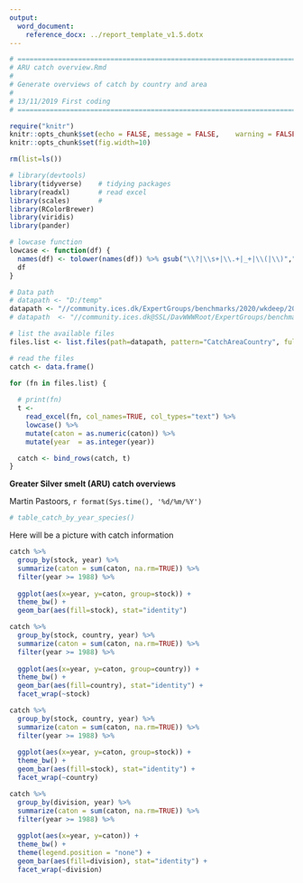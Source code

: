 ```yaml
---
output: 
  word_document:
    reference_docx: ../report_template_v1.5.dotx
---
```


```r

# =======================================================================================
# ARU catch overview.Rmd
# 
# Generate overviews of catch by country and area
#
# 13/11/2019 First coding
# =======================================================================================

require("knitr")
knitr::opts_chunk$set(echo = FALSE,	message = FALSE,	warning = FALSE,	comment = "",	crop = TRUE )
knitr::opts_chunk$set(fig.width=10) 

rm(list=ls())

# library(devtools)
library(tidyverse)    # tidying packages
library(readxl)       # read excel
library(scales)       # 
library(RColorBrewer)
library(viridis)
library(pander)

# lowcase function
lowcase <- function(df) {
  names(df) <- tolower(names(df)) %>% gsub("\\?|\\s+|\\.+|_+|\\(|\\)","",.) 
  df
}

# Data path
# datapath <- "D:/temp"
datapath <- "//community.ices.dk/ExpertGroups/benchmarks/2020/wkdeep/2014 Meeting docs/06. Data/combined"
# datapath  <- "//community.ices.dk@SSL/DavWWWRoot/ExpertGroups/benchmarks/2020/wkdeep/2014 Meeting docs/06. Data/combined"

# list the available files
files.list <- list.files(path=datapath, pattern="CatchAreaCountry", full.names=TRUE )

# read the files
catch <- data.frame()

for (fn in files.list) {
  
  # print(fn)
  t <- 
    read_excel(fn, col_names=TRUE, col_types="text") %>% 
    lowcase() %>% 
    mutate(caton = as.numeric(caton)) %>% 
    mutate(year  = as.integer(year))

  catch <- bind_rows(catch, t)
}


```

**Greater Silver smelt (ARU) catch overviews**

Martin Pastoors, `r format(Sys.time(), '%d/%m/%Y')`


```r

# table_catch_by_year_species()

```

Here will be a picture with catch information



```r

catch %>% 
  group_by(stock, year) %>% 
  summarize(caton = sum(caton, na.rm=TRUE)) %>% 
  filter(year >= 1988) %>% 
  
  ggplot(aes(x=year, y=caton, group=stock)) +
  theme_bw() +
  geom_bar(aes(fill=stock), stat="identity") 

```


```r

catch %>% 
  group_by(stock, country, year) %>% 
  summarize(caton = sum(caton, na.rm=TRUE)) %>% 
  filter(year >= 1988) %>% 
  
  ggplot(aes(x=year, y=caton, group=country)) +
  theme_bw() +
  geom_bar(aes(fill=country), stat="identity") +
  facet_wrap(~stock)

```


```r

catch %>% 
  group_by(stock, country, year) %>% 
  summarize(caton = sum(caton, na.rm=TRUE)) %>% 
  filter(year >= 1988) %>% 
  
  ggplot(aes(x=year, y=caton, group=stock)) +
  theme_bw() +
  geom_bar(aes(fill=stock), stat="identity") +
  facet_wrap(~country)

```

```r

catch %>% 
  group_by(division, year) %>% 
  summarize(caton = sum(caton, na.rm=TRUE)) %>% 
  filter(year >= 1988) %>% 
  
  ggplot(aes(x=year, y=caton)) +
  theme_bw() +
  theme(legend.position = "none") +
  geom_bar(aes(fill=division), stat="identity") +
  facet_wrap(~division)

```